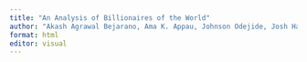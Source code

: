```yaml
---
title: "An Analysis of Billionaires of the World"
author: "Akash Agrawal Bejarano, Ama K. Appau, Johnson Odejide, Josh Hall"
format: html
editor: visual
---
```


## 

